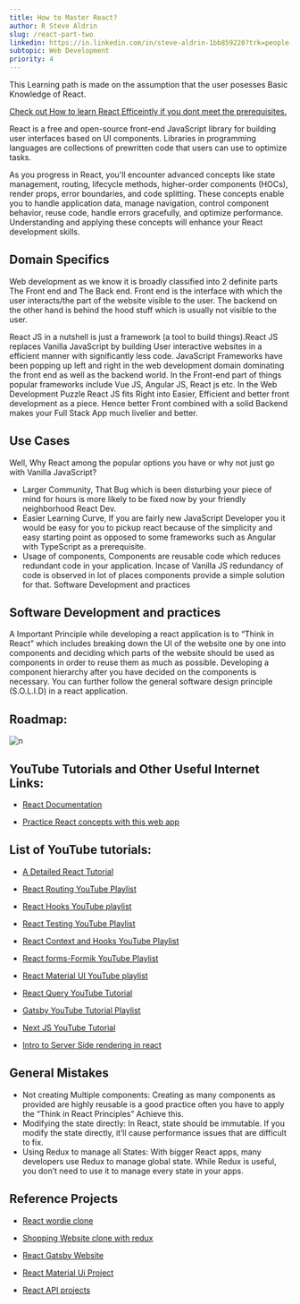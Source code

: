 ```yaml
---
title: How to Master React?
author: R Steve Aldrin
slug: /react-part-two
linkedin: https://in.linkedin.com/in/steve-aldrin-1bb859220?trk=people-guest_people_search-card/
subtopic: Web Development
priority: 4
---
```



This Learning path is made on the assumption that the user posesses  Basic Knowledge of React.

[Check out How to learn React Efficeintly if you dont meet the prerequisites.](https://docs.ieeecsvitc.com/docs/react-part-one/)

React is a free and open-source front-end JavaScript library for building user interfaces based on UI components. Libraries in programming languages are collections of prewritten code that users can use to optimize tasks.

As you progress in React, you'll encounter advanced concepts like state management, routing, lifecycle methods, higher-order components (HOCs), render props, error boundaries, and code splitting. These concepts enable you to handle application data, manage navigation, control component behavior, reuse code, handle errors gracefully, and optimize performance. Understanding and applying these concepts will enhance your React development skills.

## Domain Specifics
Web development as we know it is broadly classified into 2 definite parts The Front end and The Back end. Front end is the interface with which the user interacts/the part of the website visible to the user. The backend on the other hand is behind the hood stuff which is usually not visible to the user.

React JS in a nutshell is just a framework (a tool to build things).React JS replaces Vanilla JavaScript by building User interactive websites in a efficient manner with significantly less code.
JavaScript Frameworks have been popping up left and right in the web development domain dominating the front end as well as the backend world. In the Front-end part of things popular frameworks include Vue JS, Angular JS, React js etc.
In the Web Development Puzzle React JS fits Right into Easier, Efficient and better front development as a piece. Hence better Front combined with a solid Backend makes your Full Stack App much livelier and better. 

## Use Cases
Well, Why React among the popular options you have or why not just go with Vanilla JavaScript?
- Larger Community, That Bug which is been disturbing your piece of mind for hours is more likely to be fixed now by your friendly neighborhood React Dev.
- Easier Learning Curve, If you are fairly new JavaScript Developer you it would be easy for you to pickup react because of the simplicity and easy starting point as opposed to some frameworks such as Angular with TypeScript as a prerequisite.
- Usage of components, Components are reusable code which reduces redundant code in your application. Incase of Vanilla JS redundancy of code is observed in lot of places components provide  a simple solution for that.
Software Development and practices

## Software Development and practices
A Important Principle while developing a react application is to “Think in React” which includes breaking down the UI of the  website one by one into components and deciding which parts of the website should be used as components in order to reuse them as much as possible. 
Developing a component hierarchy after you have decided on the components is necessary. You can further follow the general software design principle (S.O.L.I.D) in a react application.

## Roadmap:

 
![n](https://github.com/ComputerSocietyVITC/docHub/assets/96830209/0e894db8-297f-4dbd-bfcf-3a838ec55151)



## YouTube Tutorials and Other Useful Internet Links:

- [React Documentation](https://react.dev/)

- [Practice React concepts with this web app](https://react-tutorial.app/)


## List of YouTube tutorials:
- [A Detailed React Tutorial](https://www.youtube.com/playlist?list=PLC3y8-rFHvwgg3vaYJgHGnModB54rxOk3 )
- [React Routing YouTube Playlist](https://www.youtube.com/watch?v=UWYOC8g5N_0&list=PLC3y8-rFHvwjkxt8TOteFdT_YmzwpBlrG)
- [React Hooks YouTube playlist](https://www.youtube.com/watch?v=cF2lQ_gZeA8&list=PLC3y8-rFHvwisvxhZ135pogtX7_Oe3Q3A)
- [React Testing YouTube Playlist](https://www.youtube.com/watch?v=T2sv8jXoP4s&list=PLC3y8-rFHvwirqe1KHFCHJ0RqNuN61SJd)
- [React Context and Hooks YouTube Playlist](https://www.youtube.com/watch?v=6RhOzQciVwI&list=PL4cUxeGkcC9hNokByJilPg5g9m2APUePI)

- [React forms-Formik YouTube Playlist](https://www.youtube.com/watch?v=a94FOvaBomQ&list=PLC3y8-rFHvwiPmFbtzEWjESkqBVDbdgGu)
- [React Material UI YouTube playlist](https://www.youtube.com/watch?v=BHEPVdfBAqE&list=PLC3y8-rFHvwh-K9mDlrrcDywl7CeVL2rO)
- [React Query YouTube Tutorial](https://www.youtube.com/watch?v=VtWkSCZX0Ec&list=PLC3y8-rFHvwjTELCrPrcZlo6blLBUspd2)
- [Gatsby YouTube Tutorial Playlist](https://www.youtube.com/watch?v=Qms4k6y7OgI&list=PL4cUxeGkcC9hw1g77I35ZivVLe8k2nvjB)
- [Next JS YouTube Tutorial](https://www.youtube.com/watch?v=9P8mASSREYM&list=PLC3y8-rFHvwgC9mj0qv972IO5DmD-H0ZH)
- [Intro to Server Side rendering in react](https://www.youtube.com/watch?v=F-v1IXvFd_4)

## General Mistakes 
-  Not creating Multiple components: Creating as many components as provided are highly reusable is a good practice often you have to apply the “Think in React Principles” Achieve this.
- Modifying the state directly: In React, state should be immutable. If you modify the state directly, it’ll cause performance issues that are difficult to fix.
- Using Redux to manage all States: With bigger React apps, many developers use Redux to manage global state. While Redux is useful, you don’t need to use it to manage every state in your apps.

## Reference Projects

- [React wordie clone](https://www.youtube.com/watch?v=ZSWl5UwhHcs&list=PL4cUxeGkcC9gXdVXVJBmHpSI7zCEcjLUX)
- [Shopping Website clone with redux](https://www.youtube.com/watch?v=0W6i5LYKCSI)
- [React Gatsby Website](https://www.youtube.com/watch?v=ThzUUdIVr_I)
- [React Material Ui Project](https://www.youtube.com/watch?v=Xoz31I1FuiY&list=PL6QREj8te1P6wX9m5KnicnDVEucbOPsqR&index=22)

- [React API projects](https://www.youtube.com/watch?v=GDa8kZLNhJ4&list=PL6QREj8te1P6wX9m5KnicnDVEucbOPsqR&index=9)
